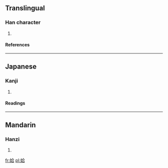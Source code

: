 ==Translingual==
===Han character===
{{Han char|rn=38|rad=女|as=06|sn=9|four=4846<sub>1</sub>|canj=女人一口 (VOMR)}}
# {{defn|Han|sort=女06}}
====References====
{{Han ref|kx=0261.070|dkj=06242|dj=0527.110|hdz=21046.020|uh=59F6|ud=23030|bh=CE6B|bd=52843}}
----
==Japanese==
===Kanji===
{{ja-kanji|grade=|rs=女06}}
# {{defn|Japanese}} 
====Readings====
{{ja-readings|on=[[おう]] (ō)|kun=[[しずか]] (shizuka), [[あい]] (ai)}}
----
==Mandarin==
===Hanzi===
{{cmn-hanzi|pin=[[yǎn]] (yan3)|wg=yen<sup>3</sup>}}
# {{defn|Mandarin}}

[[fr:姶]]
[[pl:姶]]